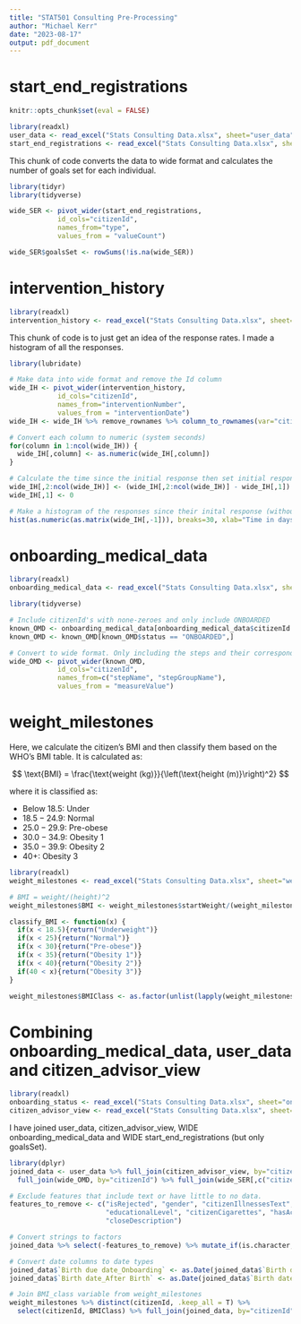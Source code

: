 ---
title: "STAT501 Consulting Pre-Processing"
author: "Michael Kerr"
date: "2023-08-17"
output: pdf_document
---

# start_end_registrations

```{r setup, include=FALSE}
knitr::opts_chunk$set(eval = FALSE)
```

```{r}
library(readxl)
user_data <- read_excel("Stats Consulting Data.xlsx", sheet="user_data")
start_end_registrations <- read_excel("Stats Consulting Data.xlsx", sheet="start_end_registrations")
```

This chunk of code converts the data to wide format and calculates the number of goals set for each individual.

```{r}
library(tidyr)
library(tidyverse)

wide_SER <- pivot_wider(start_end_registrations,
            id_cols="citizenId",
            names_from="type",
            values_from = "valueCount")

wide_SER$goalsSet <- rowSums(!is.na(wide_SER))
```

# intervention_history

```{r}
library(readxl)
intervention_history <- read_excel("Stats Consulting Data.xlsx", sheet="intervention_history")
```

This chunk of code is to just get an idea of the response rates. I made a histogram of all the responses.

```{r}
library(lubridate)

# Make data into wide format and remove the Id column
wide_IH <- pivot_wider(intervention_history,
            id_cols="citizenId",
            names_from="interventionNumber",
            values_from = "interventionDate")
wide_IH <- wide_IH %>% remove_rownames %>% column_to_rownames(var="citizenId")

# Convert each column to numeric (system seconds)
for(column in 1:ncol(wide_IH)) {
  wide_IH[,column] <- as.numeric(wide_IH[,column])
}

# Calculate the time since the initial response then set initial response to 0
wide_IH[,2:ncol(wide_IH)] <- (wide_IH[,2:ncol(wide_IH)] - wide_IH[,1])
wide_IH[,1] <- 0

# Make a histogram of the responses since their inital response (without including the very first one)
hist(as.numeric(as.matrix(wide_IH[,-1])), breaks=30, xlab="Time in days for each response")
```

# onboarding_medical_data

```{r}
library(readxl)
onboarding_medical_data <- read_excel("Stats Consulting Data.xlsx", sheet="onboarding_medical_data")
```

```{r}
library(tidyverse)

# Include citizenId's with none-zeroes and only include ONBOARDED
known_OMD <- onboarding_medical_data[onboarding_medical_data$citizenId != 0,]
known_OMD <- known_OMD[known_OMD$status == "ONBOARDED",]

# Convert to wide format. Only including the steps and their corresponding value.
wide_OMD <- pivot_wider(known_OMD,
            id_cols="citizenId",
            names_from=c("stepName", "stepGroupName"),
            values_from = "measureValue")
```

# weight_milestones

Here, we calculate the citizen's BMI and then classify them based on the WHO's BMI table. It is calculated as:

$$
\text{BMI} = \frac{\text{weight (kg)}}{\left(\text{height (m)}\right)^2}
$$

where it is classified as:

+ $\text{Below } 18.5$: Under
+ $18.5-24.9$: Normal
+ $25.0-29.9$: Pre-obese
+ $30.0-34.9$: Obesity 1
+ $35.0-39.9$: Obesity 2
+ $40+$: Obesity 3

```{r}
library(readxl)
weight_milestones <- read_excel("Stats Consulting Data.xlsx", sheet="weight_milestones")
```

```{r}
# BMI = weight/(height)^2
weight_milestones$BMI <- weight_milestones$startWeight/(weight_milestones$citizenHeight/100)^2

classify_BMI <- function(x) {
  if(x < 18.5){return("Underweight")}
  if(x < 25){return("Normal")}
  if(x < 30){return("Pre-obese")}
  if(x < 35){return("Obesity 1")}
  if(x < 40){return("Obesity 2")}
  if(40 < x){return("Obesity 3")}
}

weight_milestones$BMIClass <- as.factor(unlist(lapply(weight_milestones$BMI, classify_BMI)))

```


# Combining onboarding_medical_data, user_data and citizen_advisor_view

```{r}
library(readxl)
onboarding_status <- read_excel("Stats Consulting Data.xlsx", sheet="onboarding_status")
citizen_advisor_view <- read_excel("Stats Consulting Data.xlsx", sheet="citizen_advisor_view")
```

I have joined user_data, citizen_advisor_view, WIDE onboarding_medical_data and WIDE start_end_registrations (but only goalsSet).

```{r}
library(dplyr)
joined_data <- user_data %>% full_join(citizen_advisor_view, by="citizenId") %>%
  full_join(wide_OMD, by="citizenId") %>% full_join(wide_SER[,c("citizenId", "goalsSet")], by="citizenId")

# Exclude features that include text or have little to no data.
features_to_remove <- c("isRejected", "gender", "citizenIllnessesText",
                        "educationalLevel", "citizenCigarettes", "hasActiveAgreement",
                        "closeDescription")

# Convert strings to factors
joined_data %>% select(-features_to_remove) %>% mutate_if(is.character, as.factor) -> joined_data

# Convert date columns to date types
joined_data$`Birth due date_Onboarding` <- as.Date(joined_data$`Birth due date_Onboarding`, format="%Y-%m-%d")
joined_data$`Birth date_After Birth` <- as.Date(joined_data$`Birth date_After Birth`, format="%Y-%m-%d")

# Join BMI_class variable from weight_milestones
weight_milestones %>% distinct(citizenId, .keep_all = T) %>% 
  select(citizenId, BMIClass) %>% full_join(joined_data, by="citizenId")
```
